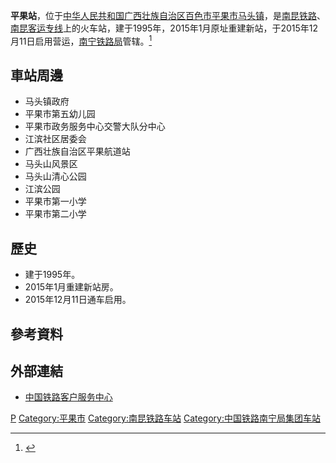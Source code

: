 {{Expand|time=2016-06-26T13:01:33+00:00}}
{{Infobox China railway station
|车站名称 =平果站
|图片 = 
|图片介绍 = 
|车站拼音 = Pingguo
|英文名称 = Pingguo Railway Station
|车站代码 = 49436<ref>{{cite book|title=中华人民共和国铁路车站代码（GB/T 10302-2010）|publisher=中国标准出版社|year=2010|isbn=155066140495|ignore-isbn-error=true|pages=27}}</ref>
|电报码 = PGZ
|拼音码 = PGU
|车站位置 = [[广西壮族自治区|广西壮族自治区]][[百色市|百色市]][[平果市|平果市]][[马头镇_(平果县)|马头镇]]
|坐标 = {{coord|23|19|3.93|N|107|33|39.98|E|display=inline,title}}
|归属 = [[南宁铁路局|南宁铁路局]]
|线路 = [[南昆铁路|南昆铁路]]、[[南昆客运专线|南昆客运专线]]
|车站等级 = [[四等站_(中铁)|四等站]]
|月台数目 = 
|股道数目 = 
}}
'''平果站'''，位于[[中华人民共和国|中华人民共和国]][[广西壮族自治区|广西壮族自治区]][[百色市|百色市]][[平果市|平果市]][[马头镇_(平果县)|马头镇]]，是[[南昆铁路|南昆铁路]]、[[南昆客运专线|南昆客运专线]]上的火车站，建于1995年，2015年1月原址重建新站，于2015年12月11日启用营运，[[南宁铁路局|南宁铁路局]]管辖。<ref>{{Cite web |url=http://search.huochepiao.com/huochezhan/jieshao/26.htm |title=平果火车站介绍 |accessdate=2016-06-26 |archive-date=2016-08-01 |archive-url=https://web.archive.org/web/20160801102023/http://search.huochepiao.com/huochezhan/jieshao/26.htm |dead-url=no }}</ref>

==車站周邊==
* 马头镇政府
* 平果市第五幼儿园
* 平果市政务服务中心交警大队分中心
* 江滨社区居委会
* 广西壮族自治区平果航道站
* 马头山风景区
* 马头山清心公园
* 江滨公园
* 平果市第一小学
* 平果市第二小学

==歷史==
* 建于1995年。
* 2015年1月重建新站房。
* 2015年12月11日通车启用。
==參考資料==
{{reflist}}
==外部連結==
* [http://www.12306.cn/mormhweb/ 中国铁路客户服务中心] {{Wayback|url=http://www.12306.cn/mormhweb/ |date=20180205163941 }}
{{China-rail-stub}}
{{南昆铁路}}
{{南昆客运专线}}
[[Category:百色市铁路车站|P]]
[[Category:平果市|Category:平果市]]
[[Category:南昆铁路车站|Category:南昆铁路车站]]
[[Category:中国铁路南宁局集团车站|Category:中国铁路南宁局集团车站]]
